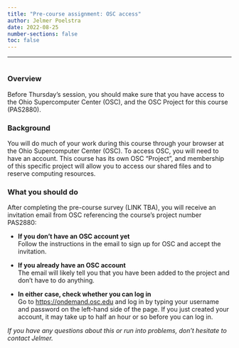 ```yaml
---
title: "Pre-course assignment: OSC access"
author: Jelmer Poelstra
date: 2022-08-25
number-sections: false
toc: false
---
```


---------

<hr style="height:1pt; visibility:hidden;" />

### Overview

Before Thursday's session, you should make sure that you have access to the
Ohio Supercomputer Center (OSC), and the OSC Project for this course (PAS2880).

### Background

You will do much of your work during this course through your browser
at the Ohio Supercomputer Center (OSC).
To access OSC, you will need to have an account.
This course has its own OSC "Project",
and membership of this specific project will allow you to access our
shared files and to reserve computing resources.

### What you should do

After completing the pre-course survey (LINK TBA),
you will receive an invitation email from OSC referencing the course's project
number PAS2880:

- **If you don't have an OSC account yet**\
  Follow the instructions in the email to sign up for OSC and accept the invitation.
  
- **If you already have an OSC account**\
  The email will likely tell you that you have been added to the project and don't have to do anything.

- **In either case, check whether you can log in**\
  Go to <https://ondemand.osc.edu> and log in by typing your username and password
  on the left-hand side of the page.
  If you just created your account, it may take up to half an hour or so before you can log in.

_If you have any questions about this or run into problems, don't hesitate to contact Jelmer._
